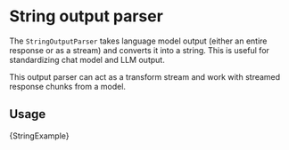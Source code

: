 # String output parser

The `StringOutputParser` takes language model output (either an entire response or as a stream) and converts
it into a string. This is useful for standardizing chat model and LLM output.

This output parser can act as a transform stream and work with streamed response chunks from a model.

## Usage


<CodeBlock language="typescript">{StringExample}</CodeBlock>
